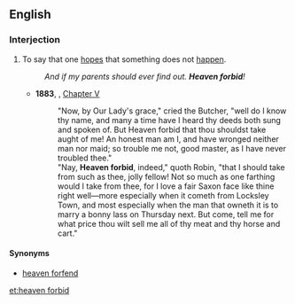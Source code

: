==English==

===Interjection===
{{en-interj|head=[[heaven]] [[forbid]]}}

# {{context|idiomatic}} To say that one [[hopes]] that something does not [[happen]].
#: ''And if my parents should ever find out. '''Heaven forbid'''!''
#* '''1883''', {{w|Howard Pyle}}, ''{{w|The Merry Adventures of Robin Hood}}'' [[s:The Merry Adventures of Robin Hood/Chapter V|Chapter V]]
#*:"Now, by Our Lady's grace," cried the Butcher, "well do I know thy name, and many a time have I heard thy deeds both sung and spoken of. But Heaven forbid that thou shouldst take aught of me! An honest man am I, and have wronged neither man nor maid; so trouble me not, good master, as I have never troubled thee."
#*:"Nay, '''Heaven forbid''', indeed," quoth Robin, "that I should take from such as thee, jolly fellow! Not so much as one farthing would I take from thee, for I love a fair Saxon face like thine right well—more especially when it cometh from Locksley Town, and most especially when the man that owneth it is to marry a bonny lass on Thursday next. But come, tell me for what price thou wilt sell me all of thy meat and thy horse and cart."

====Synonyms====
* [[heaven forfend]]

[[et:heaven forbid]]